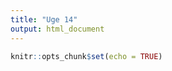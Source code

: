 ```yaml
---
title: "Uge 14"
output: html_document
---
```


```r
knitr::opts_chunk$set(echo = TRUE)
```

